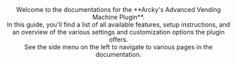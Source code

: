 <Header title="Arcky's Advanced Vending Machine Guide">
  Welcome to the documentations for the **Arcky's Advanced Vending Machine Plugin**.
  <br/>In this guide, you'll find a list of all available features, setup instructions, and an overview of the various settings and customization options the plugin offers.
  <br/>
  See the side menu on the left to navigate to various pages in the documentation.
</Header>